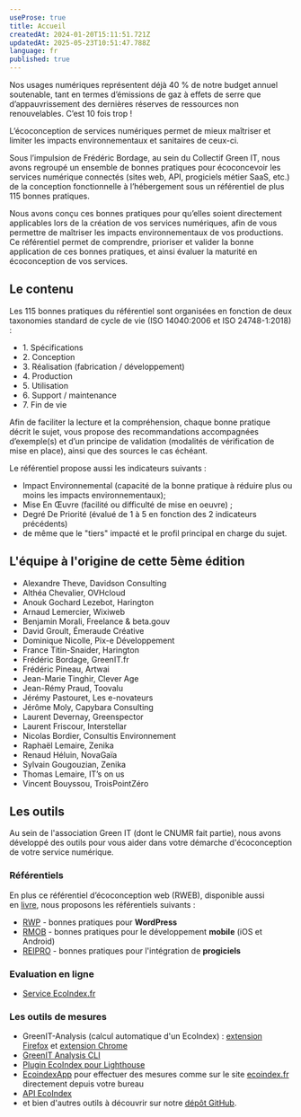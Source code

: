 ```yaml
---
useProse: true
title: Accueil
createdAt: 2024-01-20T15:11:51.721Z
updatedAt: 2025-05-23T10:51:47.788Z
language: fr
published: true
---
```


Nos usages numériques représentent déjà 40 % de notre budget annuel soutenable, tant en termes d’émissions de gaz à effets de serre que d’appauvrissement des dernières réserves de ressources non renouvelables. C’est 10 fois trop ! 

L’écoconception de services numériques permet de mieux maîtriser et limiter les impacts environnementaux et sanitaires de ceux-ci.

Sous l’impulsion de Frédéric Bordage, au sein du Collectif Green IT, nous avons regroupé un ensemble de bonnes pratiques pour écoconcevoir les services numérique connectés (sites web, API, progiciels métier SaaS, etc.) de la conception fonctionnelle à l’hébergement sous un référentiel de plus 115 bonnes pratiques.

<CTAWithIcon label="Découvrez les bonnes pratiques" url="/fr/fiches" target="_self" />

Nous avons conçu ces bonnes pratiques pour qu’elles soient directement applicables lors de la création de vos services numériques, afin de vous permettre de maîtriser les impacts environnementaux de vos productions. Ce référentiel permet de comprendre, prioriser et valider la bonne application de ces bonnes pratiques, et ainsi évaluer la maturité en écoconception de vos services.

## Le contenu

Les 115 bonnes pratiques du référentiel sont organisées en fonction de deux taxonomies standard de cycle de vie (ISO 14040:2006 et ISO 24748-1:2018) :

* 1\. Spécifications
* 2\. Conception
* 3\. Réalisation (fabrication / développement)
* 4\. Production
* 5\. Utilisation
* 6\. Support / maintenance
* 7\. Fin de vie

Afin de faciliter la lecture et la compréhension, chaque bonne pratique décrit le sujet, vous propose des recommandations accompagnées d’exemple(s) et d’un principe de validation (modalités de vérification de mise en place), ainsi que des sources le cas échéant.

Le référentiel propose aussi les indicateurs suivants :

* Impact Environnemental (capacité de la bonne pratique à réduire plus ou moins les impacts environnementaux); 
* Mise En Œuvre (facilité ou difficulté de mise en oeuvre) ;
* Degré De Priorité (évalué de 1 à 5 en fonction des 2 indicateurs précédents) 
* de même que le "tiers" impacté et le profil principal en charge du sujet.

## L'équipe à l'origine de cette 5ème édition

* Alexandre Theve, Davidson Consulting
* Althéa Chevalier, OVHcloud
* Anouk Gochard Lezebot, Harington
* Arnaud Lemercier, Wixiweb
* Benjamin Morali, Freelance & beta.gouv
* David Groult, Émeraude Créative
* Dominique Nicolle, Pix-e Développement
* France Titin-Snaider, Harington
* Frédéric Bordage, GreenIT.fr
* Frédéric Pineau, Artwai
* Jean-Marie Tinghir, Clever Age
* Jean-Rémy Praud, Toovalu
* Jérémy Pastouret, Les e-novateurs
* Jérôme Moly, Capybara Consulting
* Laurent Devernay, Greenspector
* Laurent Friscour, Interstellar
* Nicolas Bordier, Consultis Environnement
* Raphaël Lemaire, Zenika
* Renaud Héluin, NovaGaïa
* Sylvain Gougouzian, Zenika
* Thomas Lemaire, IT’s on us
* Vincent Bouyssou, TroisPointZéro

<CTAWithIcon icon="tabler:brand-github" label="Contribuez !" url="https://github.com/cnumr/best-practices/blob/main/CONTRIBUTING.md/" target="_blank" />

## Les outils

Au sein de l'association Green IT (dont le CNUMR fait partie), nous avons développé des outils pour vous aider dans votre démarche d'écoconception de votre service numérique.

### Référentiels

En plus ce référentiel d’écoconception web (RWEB), disponible aussi en [livre](https://ecoconceptionweb.com/), nous proposons les référentiels suivants :

* [RWP](https://ref.greenit.fr/wp/) - bonnes pratiques pour **WordPress**
* [RMOB](https://github.com/cnumr/best-practices-mobile) - bonnes pratiques pour le développement **mobile** (iOS et Android)
* [REIPRO](https://github.com/cnumr/best-practices-packaged-software) - bonnes pratiques pour l'intégration de **progiciels**

### Evaluation en ligne

* [Service EcoIndex.fr](https://www.ecoindex.fr/)

### Les outils de mesures

* GreenIT-Analysis (calcul automatique d'un EcoIndex) : [extension Firefox](https://addons.mozilla.org/fr/firefox/addon/greenit-analysis/) et [extension Chrome](https://chrome.google.com/webstore/detail/greenit-analysis/mofbfhffeklkbebfclfaiifefjflcpad)
* [GreenIT Analysis CLI](https://github.com/cnumr/GreenIT-Analysis-cli)
* [Plugin EcoIndex pour Lighthouse](https://github.com/cnumr/lighthouse-plugin-ecoindex)
* [EcoindexApp](https://github.com/cnumr/EcoindexApp) pour effectuer des mesures comme sur le site [ecoindex.fr](https://www.ecoindex.fr/) directement depuis votre bureau
* [API EcoIndex](https://github.com/cnumr/ecoindex_api)
* et bien d'autres outils à découvrir sur notre [dépôt GitHub](https://github.com/cnumr).
